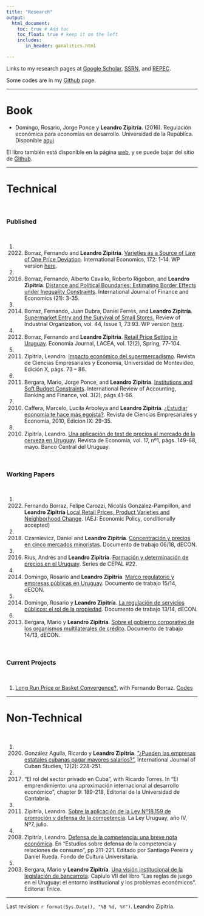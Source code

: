 ```yaml
---
title: "Research"
output: 
  html_document:
    toc: true # Add toc
    toc_float: true # keep it on the left
    includes:
       in_header: ganalitics.html

---
```


Links to my research pages at [Google Scholar](https://scholar.google.com/citations?user=UVdbgDwAAAAJ), [SSRN](https://papers.ssrn.com/sol3/cf_dev/AbsByAuth.cfm?per_id=1038707), and [REPEC](https://ideas.repec.org/e/pzi74.html).


Some codes are in my [Github](http://github.com/LeandroZipitria) page.
  
---

# Book


- Domingo, Rosario, Jorge Ponce y **Leandro Zipitría**. (2016). Regulación económica para economías en desarrollo. Universidad de la República. Disponible [aqui](files/2016.Libro Regulacion FINAL.pdf)

El libro también está disponible en la página [web](http://leandro-zipitria.com/libro-regulacion/), y se puede bajar del sitio de [Github](https://github.com/LeandroZipitria/libro-regulacion).
  

---

# Technical 

\

  
### Published  

\

1. 2022. Borraz, Fernando and **Leandro Zipitría**. [Varieties as a Source of Law of One Price Deviation](https://www.sciencedirect.com/science/article/abs/pii/S2110701722000543). International Economics, 172: 1-14. WP version [here](files/LOP Version 2021_12_11.pdf). 

1. 2016. Borraz, Fernando, Alberto Cavallo, Roberto Rigobon, and **Leandro Zipitría**. [Distance and Political Boundaries: Estimating Border Effects under Inequality Constraints](files/2016.Borraz_Cavallo_Rigobon_Zipitria - Distance and political boundaries.pdf). International Journal of Finance and Economics (21): 3-35.
  
1. 2014. Borraz, Fernando, Juan Dubra, Daniel Ferrés, and **Leandro Zipitría**. [Supermarket Entry and the Survival of Small Stores.](https://link.springer.com/article/10.1007/s11151-013-9379-7) Review of Industrial Organization, vol. 44, Issue 1, 73:93. WP version [here](files/borrazdubraferreszipitria-4th-rr.pdf).
  
1. 2012. Borraz, Fernando and **Leandro Zipitria**. [Retail Price Setting in Uruguay](files/2012_vol12_num2_Borraz.pdf). Economia Journal, LACEA, vol. 12(2), Spring, 77-104.
  
1. 2011. Zipitria, Leandro. [Impacto económico del supermercadismo](files/Zipitria2011.pdf). Revista de Ciencias Empresariales y Economía, Universidad de Montevideo, Edición X, págs. 73 – 86.  
  
1. 2011. Bergara, Mario, Jorge Ponce, and **Leandro Zipitria**. [Institutions and Soft Budget Constraints](files/SBC2011.pdf). International Review of Accounting, Banking and Finance, vol. 3(2), págs 41-66.  
  
1. 2010. Caffera, Marcelo, Lucila Arboleya and **Leandro Zipitría**. [¿Estudiar economía te hace más egoísta?](files/2010.Selfish.pdf). Revista de Ciencias Empresariales y Economía, 2010, Edición IX: 29-35.
  
1. 2010. Zipitría, Leandro. [Una aplicación de test de precios al mercado de la cerveza en Uruguay](files/2010.Cerveza.pdf). Revista de Economía, vol. 17, nº1, págs. 149-68, mayo. Banco Central del Uruguay.

\

### Working Papers   

\

1. 2022. Fernando Borraz, Felipe Carozzi, Nicolás González-Pampillon, and **Leandro Zipitría** [Local Retail Prices, Product Varieties and Neighborhood Change](files/Borraz_AEJP_2021_R1.pdf). (AEJ: Economic Policy, conditionally accepted)

1. 2018. Czarnievicz, Daniel and **Leandro Zipitría**. [Concentración y precios en cinco mercados minoristas](files/2018.Concentración y precios en cinco mercados minoristas.pdf). Documento de trabajo 06/18, dECON.
  
1. 2016. Rius, Andrés and **Leandro Zipitría**. [Formación y determinación de precios en el Uruguay](https://repositorio.cepal.org/bitstream/handle/11362/39864/S1501314_es.pdf;jsessionid=8C82D69F3FC49D2272777AF8960C1BFB?sequence=1). Series de CEPAL #22.
  
1. 2014. Domingo, Rosario and **Leandro Zipitría**. [Marco regulatorio y empresas públicas en Uruguay](files/2014.Marco regulatorio y empresas publicas en Uruguay.pdf). Documento de trabajo 15/14, dECON.
  
1. 2014. Domingo, Rosario y **Leandro Zipitría**. [La regulación de servicios públicos: el rol de la propiedad](files/2014.La regulacion de empresas publicas - el rol de la propiedad.pdf). Documento de trabajo 13/14, dECON.
  
1. 2013. Bergara, Mario y **Leandro Zipitría**. [Sobre el gobierno corporativo de los organismos multilaterales de crédito](files/2013.Sobre el gobierno corporativo del FLAR dECON 1413.pdf). Documento de trabajo 14/13, dECON.

\
  
### Current Projects  

\


1. [Long Run Price or Basket Convergence?](files/Borraz.Zipitria - Long Run Price or Variety Convergence.pdf), with Fernando Borraz. [Codes](https://github.com/LeandroZipitria/Convergence)


---

# Non-Technical

\

1. 2020. González Aguila, Ricardo y **Leandro Zipitría**. [”¿Pueden las empresas estatales cubanas pagar mayores salarios?”](https://www.jstor.org/stable/10.13169/intejcubastud.12.2.0228), International Journal of Cuban Studies, 12(2): 228-251.

1. 2017. “El rol del sector privado en Cuba”, with Ricardo Torres. In "El emprendimiento: una aproximación internacional al desarrollo económico", chapter 9: 189-218, Editorial de la Universidad de Cantabria.

1. 2011. Zipitría, Leandro. [Sobre la aplicación de la Ley Nº18.159 de promoción y defensa de la competencia](files/2011-la-ley-final1.pdf). La Ley Uruguay, año IV, Nº7, julio.
  
1. 2008. Zipitría, Leandro. [Defensa de la competencia: una breve nota económica](files/2008-capitulo-lz-final-rap.pdf). En "Estudios sobre defensa de la competencia y relaciones de consumo", pp 211-221. Editado por Santiago Pereira y Daniel Rueda. Fondo de Cultura Universitaria.

1. 2003. Bergara, Mario y **Leandro Zipitría**. [Una visión institucional de la legislación de bancarrota](https://books.google.com.uy/books?id=esb5agSJfkkC&pg=PA132&lpg=PA132&dq=&hl=es#v=onepage&q&f=false). Capíulo VII del libro "Las reglas de juego en el Uruguay: el entorno institucional y los problemas económicos". Editorial Trilce.


***

Last revision: `r format(Sys.Date(), "%B %d, %Y")`. Leandro Zipitría.
